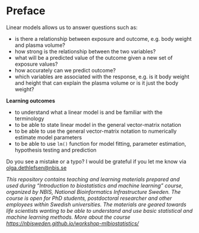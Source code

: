 # Preface {.unnumbered}

Linear models allows us to answer questions such as: 

- is there a relationship between exposure and outcome, e.g. body weight and plasma volume?
- how strong is the relationship between the two variables?
- what will be a predicted value of the outcome given a new set of exposure values?
- how accurately can we predict outcome?
- which variables are associated with the response, e.g. is it body weight and height that can explain the plasma volume or is it just the body weight?

**Learning outcomes**

- to understand what a linear model is and be familiar with the terminology
- to be able to state linear model in the general vector-matrix notation
- to be able to use the general vector-matrix notation to numerically estimate model parameters
- to be able to use `lm()` function for model fitting, parameter estimation, hypothesis testing and prediction

Do you see a mistake or a typo? I would be grateful if you let me know via [olga.dethlefsen@nbis.se](olga.dethlefsen@nbis.se)

*This repository contains teaching and learning materials prepared and used during "Introduction to biostatistics and machine learning" course, organized by NBIS, National Bioinformatics Infrastructure Sweden. The course is open for PhD students, postdoctoral researcher and other employees within Swedish universities. The materials are geared towards life scientists wanting to be able to understand and use basic statistical and machine learning methods. More about the course [https://nbisweden.github.io/workshop-mlbiostatistics/](https://nbisweden.github.io/workshop-mlbiostatistics/)*


